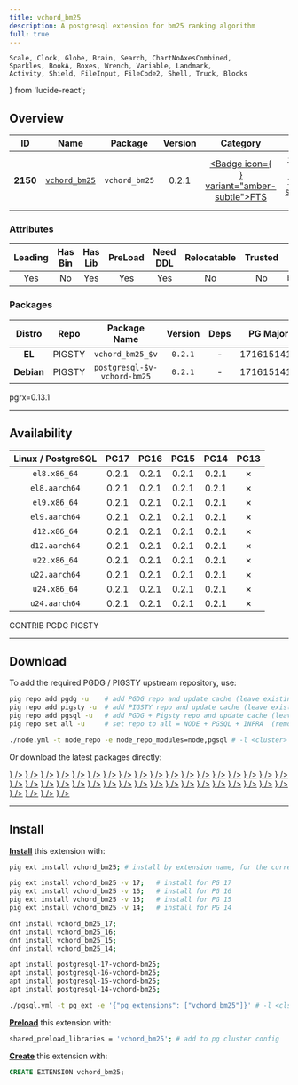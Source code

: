 ```yaml
---
title: vchord_bm25
description: A postgresql extension for bm25 ranking algorithm
full: true
---
```


    Scale, Clock, Globe, Brain, Search, ChartNoAxesCombined,
    Sparkles, BookA, Boxes, Wrench, Variable, Landmark,
    Activity, Shield, FileInput, FileCode2, Shell, Truck, Blocks
} from 'lucide-react';

## Overview

| <TooltipIconButton tooltip="Extension unique identifier" side="top">ID</TooltipIconButton> | <TooltipIconButton tooltip="Extension name" side="top">Name</TooltipIconButton> | <TooltipIconButton tooltip="Package name for installation" side="top">Package</TooltipIconButton> | <TooltipIconButton tooltip="Latest available extension version" side="top">Version</TooltipIconButton> | <TooltipIconButton tooltip="Extension category" side="top">Category</TooltipIconButton> | <TooltipIconButton tooltip="Open source license" side="top">License</TooltipIconButton> | <TooltipIconButton tooltip="Programming language" side="top">Lang</TooltipIconButton> |
|:--------:|:--------:|:----------:|:--------------:|:---------------------------------------:|:------------------------------------------------------:|:----:|
| **2150** | [`vchord_bm25`](https://github.com/tensorchord/VectorChord-bm25) | `vchord_bm25` | 0.2.1 | <a href="/ext/fts" className="no-underline"><Badge icon={<Search />} variant="amber-subtle">FTS</Badge></a> | <a href="/ext/list/license#agpl-30" className="no-underline"><Badge icon={<Scale />} variant="red-subtle">AGPL-3.0</Badge></a> | <a href="/ext/list/lang#rust"><Badge icon={<FileCode2 />} variant="amber-subtle">Rust</Badge></a> |

### Attributes

| <TooltipIconButton tooltip="The Primary Leading extension in the Package" side="top">Leading</TooltipIconButton> | <TooltipIconButton tooltip="Contains binary utils" side="top">Has Bin</TooltipIconButton> | <TooltipIconButton tooltip="Contains .so shared library files" side="top">Has Lib</TooltipIconButton> | <TooltipIconButton tooltip="Requires preloading via shared_preload_libraries" side="top">PreLoad</TooltipIconButton> | <TooltipIconButton tooltip="Requires CREATE EXTENSION DDL command" side="top">Need DDL</TooltipIconButton> | <TooltipIconButton tooltip="Can be installed in any schema" side="top">Relocatable</TooltipIconButton> | <TooltipIconButton tooltip="Can be created by non-superuser" side="top">Trusted</TooltipIconButton> | <TooltipIconButton tooltip="Schemas used by this extension" side="top">Schemas</TooltipIconButton> |
|:-------:|:-------:|:-------:|:-------:|:--------:|:-----------:|:-------:|:-------:|
| Yes | No | Yes | Yes | Yes | No | No | `bm25_catalog` |

### Packages

| <TooltipIconButton tooltip="Linux distribution family, EL or Debian" side="top">Distro</TooltipIconButton> | <TooltipIconButton tooltip="Package repository" side="top">Repo</TooltipIconButton> | <TooltipIconButton tooltip="The RPM/DEB Package Name Pattern (replace $v with real pg major)" side="top">Package Name</TooltipIconButton> | <TooltipIconButton tooltip="Latest package version" side="top">Version</TooltipIconButton> | <TooltipIconButton tooltip="RPM/DEB Package dependencies" side="top">Deps</TooltipIconButton> | <TooltipIconButton tooltip="Available in these PostgreSQL Major Versions" side="top">PG Major</TooltipIconButton> |
|:----------:|:--------:|:------------------------:|:-----------:|:------------:|:------------------:|
|   **EL**   | <Badge variant="amber-subtle"><span className="font-bold">PIGSTY</span></Badge> | `vchord_bm25_$v` | `0.2.1` | - | <Badge variant="green-subtle">17</Badge><Badge variant="green-subtle">16</Badge><Badge variant="green-subtle">15</Badge><Badge variant="green-subtle">14</Badge><Badge variant="red-subtle">13</Badge> |
| **Debian** | <Badge variant="amber-subtle"><span className="font-bold">PIGSTY</span></Badge> | `postgresql-$v-vchord-bm25` | `0.2.1` | - | <Badge variant="green-subtle">17</Badge><Badge variant="green-subtle">16</Badge><Badge variant="green-subtle">15</Badge><Badge variant="green-subtle">14</Badge><Badge variant="red-subtle">13</Badge> |


<Callout title="Comments" type="info">
    pgrx=0.13.1
</Callout>


------

## Availability

| <TooltipIconButton tooltip="Linux Distro Arch / PostgreSQL Major Version" side="top">Linux / PostgreSQL </TooltipIconButton> | **PG17** | **PG16** | **PG15** | **PG14** | <span className="text-red-500">**PG13**</span> |
|:-----:|:-----:|:-----:|:-----:|:-----:|:-----:|
| `el8.x86_64` | <Badge variant="amber-subtle">0.2.1</Badge> | <Badge variant="amber-subtle">0.2.1</Badge> | <Badge variant="amber-subtle">0.2.1</Badge> | <Badge variant="amber-subtle">0.2.1</Badge> | <Badge variant="red-subtle">✗</Badge> |
| `el8.aarch64` | <Badge variant="amber-subtle">0.2.1</Badge> | <Badge variant="amber-subtle">0.2.1</Badge> | <Badge variant="amber-subtle">0.2.1</Badge> | <Badge variant="amber-subtle">0.2.1</Badge> | <Badge variant="red-subtle">✗</Badge> |
| `el9.x86_64` | <Badge variant="amber-subtle">0.2.1</Badge> | <Badge variant="amber-subtle">0.2.1</Badge> | <Badge variant="amber-subtle">0.2.1</Badge> | <Badge variant="amber-subtle">0.2.1</Badge> | <Badge variant="red-subtle">✗</Badge> |
| `el9.aarch64` | <Badge variant="amber-subtle">0.2.1</Badge> | <Badge variant="amber-subtle">0.2.1</Badge> | <Badge variant="amber-subtle">0.2.1</Badge> | <Badge variant="amber-subtle">0.2.1</Badge> | <Badge variant="red-subtle">✗</Badge> |
| `d12.x86_64` | <Badge variant="amber-subtle">0.2.1</Badge> | <Badge variant="amber-subtle">0.2.1</Badge> | <Badge variant="amber-subtle">0.2.1</Badge> | <Badge variant="amber-subtle">0.2.1</Badge> | <Badge variant="red-subtle">✗</Badge> |
| `d12.aarch64` | <Badge variant="amber-subtle">0.2.1</Badge> | <Badge variant="amber-subtle">0.2.1</Badge> | <Badge variant="amber-subtle">0.2.1</Badge> | <Badge variant="amber-subtle">0.2.1</Badge> | <Badge variant="red-subtle">✗</Badge> |
| `u22.x86_64` | <Badge variant="amber-subtle">0.2.1</Badge> | <Badge variant="amber-subtle">0.2.1</Badge> | <Badge variant="amber-subtle">0.2.1</Badge> | <Badge variant="amber-subtle">0.2.1</Badge> | <Badge variant="red-subtle">✗</Badge> |
| `u22.aarch64` | <Badge variant="amber-subtle">0.2.1</Badge> | <Badge variant="amber-subtle">0.2.1</Badge> | <Badge variant="amber-subtle">0.2.1</Badge> | <Badge variant="amber-subtle">0.2.1</Badge> | <Badge variant="red-subtle">✗</Badge> |
| `u24.x86_64` | <Badge variant="amber-subtle">0.2.1</Badge> | <Badge variant="amber-subtle">0.2.1</Badge> | <Badge variant="amber-subtle">0.2.1</Badge> | <Badge variant="amber-subtle">0.2.1</Badge> | <Badge variant="red-subtle">✗</Badge> |
| `u24.aarch64` | <Badge variant="amber-subtle">0.2.1</Badge> | <Badge variant="amber-subtle">0.2.1</Badge> | <Badge variant="amber-subtle">0.2.1</Badge> | <Badge variant="amber-subtle">0.2.1</Badge> | <Badge variant="red-subtle">✗</Badge> |

<Badge variant="green-subtle"><span className="font-black">CONTRIB</span></Badge> <Badge variant="blue-subtle"><span className="font-black">PGDG</span></Badge> <Badge variant="amber-subtle"><span className="font-black">PIGSTY</span></Badge>

------

## Download

To add the required PGDG / PIGSTY upstream repository, use:

```bash tab="pig"
pig repo add pgdg -u    # add PGDG repo and update cache (leave existing repos)
pig repo add pigsty -u  # add PIGSTY repo and update cache (leave existing repos)
pig repo add pgsql -u   # add PGDG + Pigsty repo and update cache (leave existing repos)
pig repo set all -u     # set repo to all = NODE + PGSQL + INFRA  (remove existing repos)
```
```bash tab="pigsty"
./node.yml -t node_repo -e node_repo_modules=node,pgsql # -l <cluster>
```

Or download the latest packages directly:

<Files>
    <Folder name="el8.x86_64">
        <a href="https://repo.pigsty.io/yum/pgsql/el8.x86_64/vchord_bm25_17-0.2.1-1PIGSTY.el8.x86_64.rpm"><File name="vchord_bm25_17-0.2.1-1PIGSTY.el8.x86_64.rpm" icon={<Package className="text-emerald-500" />} /></a>
        <a href="https://repo.pigsty.io/yum/pgsql/el8.x86_64/vchord_bm25_16-0.2.1-1PIGSTY.el8.x86_64.rpm"><File name="vchord_bm25_16-0.2.1-1PIGSTY.el8.x86_64.rpm" icon={<Package className="text-emerald-500" />} /></a>
        <a href="https://repo.pigsty.io/yum/pgsql/el8.x86_64/vchord_bm25_15-0.2.1-1PIGSTY.el8.x86_64.rpm"><File name="vchord_bm25_15-0.2.1-1PIGSTY.el8.x86_64.rpm" icon={<Package className="text-emerald-500" />} /></a>
        <a href="https://repo.pigsty.io/yum/pgsql/el8.x86_64/vchord_bm25_14-0.2.1-1PIGSTY.el8.x86_64.rpm"><File name="vchord_bm25_14-0.2.1-1PIGSTY.el8.x86_64.rpm" icon={<Package className="text-emerald-500" />} /></a>
    </Folder>
    <Folder name="el8.aarch64">
        <a href="https://repo.pigsty.io/yum/pgsql/el8.aarch64/vchord_bm25_17-0.2.1-1PIGSTY.el8.aarch64.rpm"><File name="vchord_bm25_17-0.2.1-1PIGSTY.el8.aarch64.rpm" icon={<Package className="text-orange-500" />} /></a>
        <a href="https://repo.pigsty.io/yum/pgsql/el8.aarch64/vchord_bm25_16-0.2.1-1PIGSTY.el8.aarch64.rpm"><File name="vchord_bm25_16-0.2.1-1PIGSTY.el8.aarch64.rpm" icon={<Package className="text-orange-500" />} /></a>
        <a href="https://repo.pigsty.io/yum/pgsql/el8.aarch64/vchord_bm25_15-0.2.1-1PIGSTY.el8.aarch64.rpm"><File name="vchord_bm25_15-0.2.1-1PIGSTY.el8.aarch64.rpm" icon={<Package className="text-orange-500" />} /></a>
        <a href="https://repo.pigsty.io/yum/pgsql/el8.aarch64/vchord_bm25_14-0.2.1-1PIGSTY.el8.aarch64.rpm"><File name="vchord_bm25_14-0.2.1-1PIGSTY.el8.aarch64.rpm" icon={<Package className="text-orange-500" />} /></a>
    </Folder>
    <Folder name="el9.x86_64">
        <a href="https://repo.pigsty.io/yum/pgsql/el9.x86_64/vchord_bm25_17-0.2.1-1PIGSTY.el9.x86_64.rpm"><File name="vchord_bm25_17-0.2.1-1PIGSTY.el9.x86_64.rpm" icon={<Package className="text-emerald-500" />} /></a>
        <a href="https://repo.pigsty.io/yum/pgsql/el9.x86_64/vchord_bm25_16-0.2.1-1PIGSTY.el9.x86_64.rpm"><File name="vchord_bm25_16-0.2.1-1PIGSTY.el9.x86_64.rpm" icon={<Package className="text-emerald-500" />} /></a>
        <a href="https://repo.pigsty.io/yum/pgsql/el9.x86_64/vchord_bm25_15-0.2.1-1PIGSTY.el9.x86_64.rpm"><File name="vchord_bm25_15-0.2.1-1PIGSTY.el9.x86_64.rpm" icon={<Package className="text-emerald-500" />} /></a>
        <a href="https://repo.pigsty.io/yum/pgsql/el9.x86_64/vchord_bm25_14-0.2.1-1PIGSTY.el9.x86_64.rpm"><File name="vchord_bm25_14-0.2.1-1PIGSTY.el9.x86_64.rpm" icon={<Package className="text-emerald-500" />} /></a>
    </Folder>
    <Folder name="el9.aarch64">
        <a href="https://repo.pigsty.io/yum/pgsql/el9.aarch64/vchord_bm25_17-0.2.1-1PIGSTY.el9.aarch64.rpm"><File name="vchord_bm25_17-0.2.1-1PIGSTY.el9.aarch64.rpm" icon={<Package className="text-orange-500" />} /></a>
        <a href="https://repo.pigsty.io/yum/pgsql/el9.aarch64/vchord_bm25_16-0.2.1-1PIGSTY.el9.aarch64.rpm"><File name="vchord_bm25_16-0.2.1-1PIGSTY.el9.aarch64.rpm" icon={<Package className="text-orange-500" />} /></a>
        <a href="https://repo.pigsty.io/yum/pgsql/el9.aarch64/vchord_bm25_15-0.2.1-1PIGSTY.el9.aarch64.rpm"><File name="vchord_bm25_15-0.2.1-1PIGSTY.el9.aarch64.rpm" icon={<Package className="text-orange-500" />} /></a>
        <a href="https://repo.pigsty.io/yum/pgsql/el9.aarch64/vchord_bm25_14-0.2.1-1PIGSTY.el9.aarch64.rpm"><File name="vchord_bm25_14-0.2.1-1PIGSTY.el9.aarch64.rpm" icon={<Package className="text-orange-500" />} /></a>
    </Folder>
    <Folder name="d12.x86_64">
        <a href="https://repo.pigsty.io/apt/pgsql/bookworm/pool/main/v/vchord-bm25/postgresql-17-vchord-bm25_0.2.1-1PIGSTY~bookworm_amd64.deb"><File name="postgresql-17-vchord-bm25_0.2.1-1PIGSTY~bookworm_amd64.deb" icon={<Box className="text-emerald-500" />} /></a>
        <a href="https://repo.pigsty.io/apt/pgsql/bookworm/pool/main/v/vchord-bm25/postgresql-16-vchord-bm25_0.2.1-1PIGSTY~bookworm_amd64.deb"><File name="postgresql-16-vchord-bm25_0.2.1-1PIGSTY~bookworm_amd64.deb" icon={<Box className="text-emerald-500" />} /></a>
        <a href="https://repo.pigsty.io/apt/pgsql/bookworm/pool/main/v/vchord-bm25/postgresql-15-vchord-bm25_0.2.1-1PIGSTY~bookworm_amd64.deb"><File name="postgresql-15-vchord-bm25_0.2.1-1PIGSTY~bookworm_amd64.deb" icon={<Box className="text-emerald-500" />} /></a>
        <a href="https://repo.pigsty.io/apt/pgsql/bookworm/pool/main/v/vchord-bm25/postgresql-14-vchord-bm25_0.2.1-1PIGSTY~bookworm_amd64.deb"><File name="postgresql-14-vchord-bm25_0.2.1-1PIGSTY~bookworm_amd64.deb" icon={<Box className="text-emerald-500" />} /></a>
    </Folder>
    <Folder name="d12.aarch64">
        <a href="https://repo.pigsty.io/apt/pgsql/bookworm/pool/main/v/vchord-bm25/postgresql-17-vchord-bm25_0.2.1-1PIGSTY~bookworm_arm64.deb"><File name="postgresql-17-vchord-bm25_0.2.1-1PIGSTY~bookworm_arm64.deb" icon={<Box className="text-orange-500" />} /></a>
        <a href="https://repo.pigsty.io/apt/pgsql/bookworm/pool/main/v/vchord-bm25/postgresql-16-vchord-bm25_0.2.1-1PIGSTY~bookworm_arm64.deb"><File name="postgresql-16-vchord-bm25_0.2.1-1PIGSTY~bookworm_arm64.deb" icon={<Box className="text-orange-500" />} /></a>
        <a href="https://repo.pigsty.io/apt/pgsql/bookworm/pool/main/v/vchord-bm25/postgresql-15-vchord-bm25_0.2.1-1PIGSTY~bookworm_arm64.deb"><File name="postgresql-15-vchord-bm25_0.2.1-1PIGSTY~bookworm_arm64.deb" icon={<Box className="text-orange-500" />} /></a>
        <a href="https://repo.pigsty.io/apt/pgsql/bookworm/pool/main/v/vchord-bm25/postgresql-14-vchord-bm25_0.2.1-1PIGSTY~bookworm_arm64.deb"><File name="postgresql-14-vchord-bm25_0.2.1-1PIGSTY~bookworm_arm64.deb" icon={<Box className="text-orange-500" />} /></a>
    </Folder>
    <Folder name="u22.x86_64">
        <a href="https://repo.pigsty.io/apt/pgsql/jammy/pool/main/v/vchord-bm25/postgresql-17-vchord-bm25_0.2.1-1PIGSTY~jammy_amd64.deb"><File name="postgresql-17-vchord-bm25_0.2.1-1PIGSTY~jammy_amd64.deb" icon={<Box className="text-emerald-500" />} /></a>
        <a href="https://repo.pigsty.io/apt/pgsql/jammy/pool/main/v/vchord-bm25/postgresql-16-vchord-bm25_0.2.1-1PIGSTY~jammy_amd64.deb"><File name="postgresql-16-vchord-bm25_0.2.1-1PIGSTY~jammy_amd64.deb" icon={<Box className="text-emerald-500" />} /></a>
        <a href="https://repo.pigsty.io/apt/pgsql/jammy/pool/main/v/vchord-bm25/postgresql-15-vchord-bm25_0.2.1-1PIGSTY~jammy_amd64.deb"><File name="postgresql-15-vchord-bm25_0.2.1-1PIGSTY~jammy_amd64.deb" icon={<Box className="text-emerald-500" />} /></a>
        <a href="https://repo.pigsty.io/apt/pgsql/jammy/pool/main/v/vchord-bm25/postgresql-14-vchord-bm25_0.2.1-1PIGSTY~jammy_amd64.deb"><File name="postgresql-14-vchord-bm25_0.2.1-1PIGSTY~jammy_amd64.deb" icon={<Box className="text-emerald-500" />} /></a>
    </Folder>
    <Folder name="u22.aarch64">
        <a href="https://repo.pigsty.io/apt/pgsql/jammy/pool/main/v/vchord-bm25/postgresql-17-vchord-bm25_0.2.1-1PIGSTY~jammy_arm64.deb"><File name="postgresql-17-vchord-bm25_0.2.1-1PIGSTY~jammy_arm64.deb" icon={<Box className="text-orange-500" />} /></a>
        <a href="https://repo.pigsty.io/apt/pgsql/jammy/pool/main/v/vchord-bm25/postgresql-16-vchord-bm25_0.2.1-1PIGSTY~jammy_arm64.deb"><File name="postgresql-16-vchord-bm25_0.2.1-1PIGSTY~jammy_arm64.deb" icon={<Box className="text-orange-500" />} /></a>
        <a href="https://repo.pigsty.io/apt/pgsql/jammy/pool/main/v/vchord-bm25/postgresql-15-vchord-bm25_0.2.1-1PIGSTY~jammy_arm64.deb"><File name="postgresql-15-vchord-bm25_0.2.1-1PIGSTY~jammy_arm64.deb" icon={<Box className="text-orange-500" />} /></a>
        <a href="https://repo.pigsty.io/apt/pgsql/jammy/pool/main/v/vchord-bm25/postgresql-14-vchord-bm25_0.2.1-1PIGSTY~jammy_arm64.deb"><File name="postgresql-14-vchord-bm25_0.2.1-1PIGSTY~jammy_arm64.deb" icon={<Box className="text-orange-500" />} /></a>
    </Folder>
    <Folder name="u24.x86_64">
        <a href="https://repo.pigsty.io/apt/pgsql/noble/pool/main/v/vchord-bm25/postgresql-17-vchord-bm25_0.2.1-1PIGSTY~noble_amd64.deb"><File name="postgresql-17-vchord-bm25_0.2.1-1PIGSTY~noble_amd64.deb" icon={<Box className="text-emerald-500" />} /></a>
        <a href="https://repo.pigsty.io/apt/pgsql/noble/pool/main/v/vchord-bm25/postgresql-16-vchord-bm25_0.2.1-1PIGSTY~noble_amd64.deb"><File name="postgresql-16-vchord-bm25_0.2.1-1PIGSTY~noble_amd64.deb" icon={<Box className="text-emerald-500" />} /></a>
        <a href="https://repo.pigsty.io/apt/pgsql/noble/pool/main/v/vchord-bm25/postgresql-15-vchord-bm25_0.2.1-1PIGSTY~noble_amd64.deb"><File name="postgresql-15-vchord-bm25_0.2.1-1PIGSTY~noble_amd64.deb" icon={<Box className="text-emerald-500" />} /></a>
        <a href="https://repo.pigsty.io/apt/pgsql/noble/pool/main/v/vchord-bm25/postgresql-14-vchord-bm25_0.2.1-1PIGSTY~noble_amd64.deb"><File name="postgresql-14-vchord-bm25_0.2.1-1PIGSTY~noble_amd64.deb" icon={<Box className="text-emerald-500" />} /></a>
    </Folder>
    <Folder name="u24.aarch64">
        <a href="https://repo.pigsty.io/apt/pgsql/noble/pool/main/v/vchord-bm25/postgresql-17-vchord-bm25_0.2.1-1PIGSTY~noble_arm64.deb"><File name="postgresql-17-vchord-bm25_0.2.1-1PIGSTY~noble_arm64.deb" icon={<Box className="text-orange-500" />} /></a>
        <a href="https://repo.pigsty.io/apt/pgsql/noble/pool/main/v/vchord-bm25/postgresql-16-vchord-bm25_0.2.1-1PIGSTY~noble_arm64.deb"><File name="postgresql-16-vchord-bm25_0.2.1-1PIGSTY~noble_arm64.deb" icon={<Box className="text-orange-500" />} /></a>
        <a href="https://repo.pigsty.io/apt/pgsql/noble/pool/main/v/vchord-bm25/postgresql-15-vchord-bm25_0.2.1-1PIGSTY~noble_arm64.deb"><File name="postgresql-15-vchord-bm25_0.2.1-1PIGSTY~noble_arm64.deb" icon={<Box className="text-orange-500" />} /></a>
        <a href="https://repo.pigsty.io/apt/pgsql/noble/pool/main/v/vchord-bm25/postgresql-14-vchord-bm25_0.2.1-1PIGSTY~noble_arm64.deb"><File name="postgresql-14-vchord-bm25_0.2.1-1PIGSTY~noble_arm64.deb" icon={<Box className="text-orange-500" />} /></a>
    </Folder>
</Files>

------

## Install

[**Install**](/docs/pgsql/extension/install) this extension with:

```bash tab="pig"
pig ext install vchord_bm25; # install by extension name, for the current active PG version

pig ext install vchord_bm25 -v 17;   # install for PG 17
pig ext install vchord_bm25 -v 16;   # install for PG 16
pig ext install vchord_bm25 -v 15;   # install for PG 15
pig ext install vchord_bm25 -v 14;   # install for PG 14
```
```bash tab="yum" 
dnf install vchord_bm25_17;
dnf install vchord_bm25_16;
dnf install vchord_bm25_15;
dnf install vchord_bm25_14;
```
```bash tab="apt" 
apt install postgresql-17-vchord-bm25;
apt install postgresql-16-vchord-bm25;
apt install postgresql-15-vchord-bm25;
apt install postgresql-14-vchord-bm25;
```
```bash tab="ansible"
./pgsql.yml -t pg_ext -e '{"pg_extensions": ["vchord_bm25"]}' # -l <cls>
```

[**Preload**](/docs/pgsql/extension/load) this extension with:

```bash
shared_preload_libraries = 'vchord_bm25'; # add to pg cluster config
```

[**Create**](/docs/pgsql/extension/create) this extension with:

```sql
CREATE EXTENSION vchord_bm25;
```


